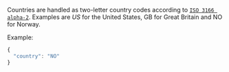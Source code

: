 Countries are handled as two-letter country codes according to
[`ISO 3166 alpha-2`](https://en.wikipedia.org/wiki/ISO_3166-1_alpha-2). Examples
are _US_ for the United States, GB for Great Britain and NO for Norway.

Example:

```javascript
{
  "country": "NO"
}
```

